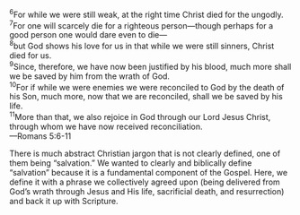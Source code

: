 <sup>6</sup>For while we were still weak, at the right time Christ died for the ungodly. \
<sup>7</sup>For one will scarcely die for a righteous person&mdash;though perhaps for a good person one would dare even to die&mdash; \
<sup>8</sup>but God shows his love for us in that while we were still sinners, Christ died for us. \
<sup>9</sup>Since, therefore, we have now been justified by his blood, much more shall we be saved by him from the wrath of God. \
<sup>10</sup>For if while we were enemies we were reconciled to God by the death of his Son, much more, now that we are reconciled, shall we be saved by his life. \
<sup>11</sup>More than that, we also rejoice in God through our Lord Jesus Christ, through whom we have now received reconciliation. \
&mdash;Romans 5:6-11

There is much abstract Christian jargon that is not clearly defined, one of them being &ldquo;salvation.&rdquo; We wanted to clearly and biblically define &ldquo;salvation&rdquo; because it is a fundamental component of the Gospel. Here, we define it with a phrase we collectively agreed upon (being delivered from God’s wrath through Jesus and His life, sacrificial death, and resurrection) and back it up with Scripture.
